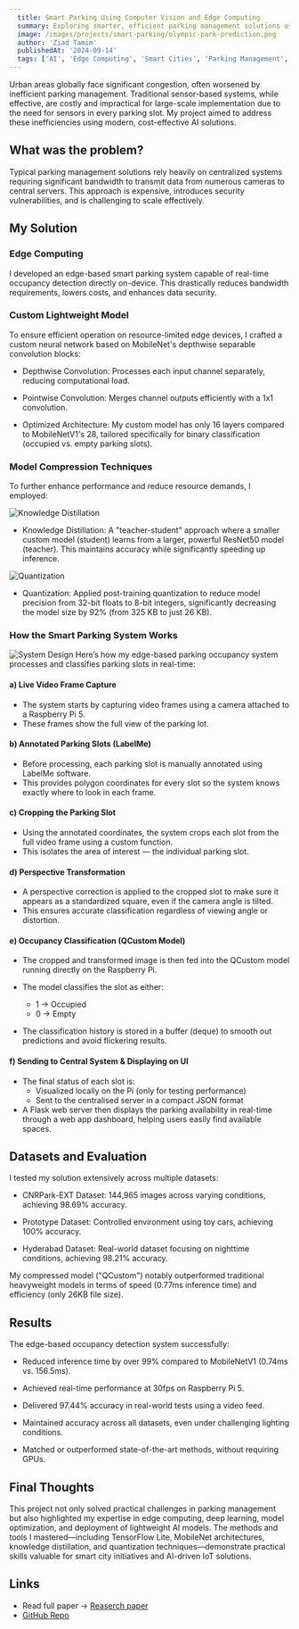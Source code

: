 ```yaml
---
  title: Smart Parking Using Computer Vision and Edge Computing
  summary: Exploring smarter, efficient parking management solutions using lightweight deep learning models optimized for edge devices.
  image: /images/projects/smart-parking/olympic-park-prediction.png
  author: 'Ziad Tamim'
  publishedAt: '2024-09-14'
  tags: ['AI', 'Edge Computing', 'Smart Cities', 'Parking Management', 'Computer Vision']
---
```

Urban areas globally face significant congestion, often worsened by inefficient parking management. Traditional sensor-based systems, while effective, are costly and impractical for 
large-scale implementation due to the need for sensors in every parking slot. My project aimed to address these inefficiencies using modern, cost-effective AI solutions.

## What was the problem?

Typical parking management solutions rely heavily on centralized systems requiring significant bandwidth to transmit data from numerous cameras to central servers. 
This approach is expensive, introduces security vulnerabilities, and is challenging to scale effectively.

## My Solution

### Edge Computing

I developed an edge-based smart parking system capable of real-time occupancy detection directly on-device. This drastically reduces bandwidth requirements, lowers costs, and enhances data security.

### Custom Lightweight Model

To ensure efficient operation on resource-limited edge devices, I crafted a custom neural network based on MobileNet's depthwise separable convolution blocks:

- Depthwise Convolution: Processes each input channel separately, reducing computational load.

- Pointwise Convolution: Merges channel outputs efficiently with a 1x1 convolution.

- Optimized Architecture: My custom model has only 16 layers compared to MobileNetV1's 28, tailored specifically for binary classification (occupied vs. empty parking slots).

### Model Compression Techniques

To further enhance performance and reduce resource demands, I employed:

![Knowledge Distillation](/images/projects/smart-parking/knowledge-distillation.jpg)

- Knowledge Distillation: A "teacher-student" approach where a smaller custom model (student) learns from a larger, powerful ResNet50 model (teacher). This maintains accuracy while significantly speeding up inference.

![Quantization](/images/projects/smart-parking/Quantisation.png)

- Quantization: Applied post-training quantization to reduce model precision from 32-bit floats to 8-bit integers, significantly decreasing the model size by 92% (from 325 KB to just 26 KB).

### How the Smart Parking System Works

![System Design](/images/projects/smart-parking/system-design.png)
Here’s how my edge-based parking occupancy system processes and classifies parking slots in real-time:

#### a) Live Video Frame Capture
- The system starts by capturing video frames using a camera attached to a Raspberry Pi 5.
- These frames show the full view of the parking lot.

#### b) Annotated Parking Slots (LabelMe)
- Before processing, each parking slot is manually annotated using LabelMe software.
- This provides polygon coordinates for every slot so the system knows exactly where to look in each frame.

#### c) Cropping the Parking Slot
- Using the annotated coordinates, the system crops each slot from the full video frame using a custom function.
- This isolates the area of interest — the individual parking slot.

#### d) Perspective Transformation
- A perspective correction is applied to the cropped slot to make sure it appears as a standardized square, even if the camera angle is tilted.
- This ensures accurate classification regardless of viewing angle or distortion.

#### e) Occupancy Classification (QCustom Model)
- The cropped and transformed image is then fed into the QCustom model running directly on the Raspberry Pi.

- The model classifies the slot as either:
    - 1 → Occupied
    - 0 → Empty

- The classification history is stored in a buffer (deque) to smooth out predictions and avoid flickering results.

#### f) Sending to Central System & Displaying on UI
- The final status of each slot is:
  - Visualized locally on the Pi (only for testing performance)
  - Sent to the centralised server in a compact JSON format
- A Flask web server then displays the parking availability in real-time through a web app dashboard, helping users easily find available spaces.


## Datasets and Evaluation

I tested my solution extensively across multiple datasets:

- CNRPark-EXT Dataset: 144,965 images across varying conditions, achieving 98.69% accuracy.

- Prototype Dataset: Controlled environment using toy cars, achieving 100% accuracy.

- Hyderabad Dataset: Real-world dataset focusing on nighttime conditions, achieving 98.21% accuracy.

My compressed model ("QCustom") notably outperformed traditional heavyweight models in terms of speed (0.77ms inference time) and efficiency (only 26KB file size).


## Results
The edge-based occupancy detection system successfully:

- Reduced inference time by over 99% compared to MobileNetV1 (0.74ms vs. 156.5ms).

- Achieved real-time performance at 30fps on Raspberry Pi 5.

- Delivered 97.44% accuracy in real-world tests using a video feed.

- Maintained accuracy across all datasets, even under challenging lighting conditions.

- Matched or outperformed state-of-the-art methods, without requiring GPUs.


## Final Thoughts

This project not only solved practical challenges in parking management but also highlighted my expertise in edge computing, deep learning, 
model optimization, and deployment of lightweight AI models. The methods and tools I mastered—including TensorFlow Lite, MobileNet architectures, 
knowledge distillation, and quantization techniques—demonstrate practical skills valuable for smart city initiatives and AI-driven IoT solutions.


## Links
- Read full paper -> [Reaserch paper](https://drepo.sdl.edu.sa/items/c7d34959-7b99-41da-ac5c-bdc2c2f7b1ff)
- [GitHub Repo](https://github.com/Ziad-Tamim/Enhancing-Computational-Efficiency-for-Parking-Occupancy-Detection-on-Edge-Devices)